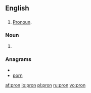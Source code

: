 ==English==

==={{abbreviation|en}}===
{{infl|en|abbreviation}}

# [[pronoun|Pronoun]].

===Noun===
{{en-noun|-}}

# {{internet|leet}} {{misspelling of|porn}}

===Anagrams===
* {{alphagram|nopr}}
* [[porn#English|porn]]

[[af:pron]]
[[io:pron]]
[[pl:pron]]
[[ru:pron]]
[[vo:pron]]